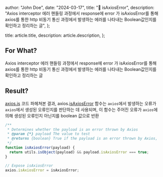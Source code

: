 
  author: "John Doe",
  date: "2024-03-17",
  title: "🐞 isAxiosError",
  description:
    "Axios interceptor 에러 핸들링 과정에서 response에 error 가 isAxiosError를 통해 axios를 통한 http 비동기 통신 과정에서 발생하는 에러를 나타내는 Boolean값인지를 확인하고 정리하는 글",
};

  title: article.title,
  description: article.description,
};


## For What?

Axios interceptor 에러 핸들링 과정에서 response에 error 가 isAxiosError를 통해 axios를 통한 http 비동기 통신 과정에서 발생하는 에러를 나타내는 Boolean값인지를 확인하고 정리하는 글

## Result?

[axios.js](https://github.com/axios/axios/blob/v1.4.0/dist/axios.js#L850) 코드 파헤쳐본 결과, axios.[isAxiosError](https://github.com/axios/axios/blob/v1.4.0/dist/axios.js#L2837C23-L2837C23) 함수는 `axios`에서 발생하는 오류가 `axios`에서 생성된 오류인지를 판단하는 데 사용되며, 이 함수는 주어진 오류가 `axios`에 의해 생성된 오류인지 아닌지를 boolean 값으로 반환

```jsx
/**
 * Determines whether the payload is an error thrown by Axios
 * @param {*} payload The value to test
 * @returns {boolean} True if the payload is an error thrown by Axios, otherwise false
 */
function isAxiosError(payload) {
  return utils.isObject(payload) && payload.isAxiosError === true;
}
```

```jsx
// Expose isAxiosError
axios.isAxiosError = isAxiosError;
```
